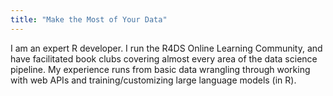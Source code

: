 ```yaml
---
title: "Make the Most of Your Data"
---
```


I am an expert R developer. I run the R4DS Online Learning Community, and have facilitated book clubs covering almost every area of the data science pipeline. My experience runs from basic data wrangling through working with web APIs and training/customizing large language models (in R).
